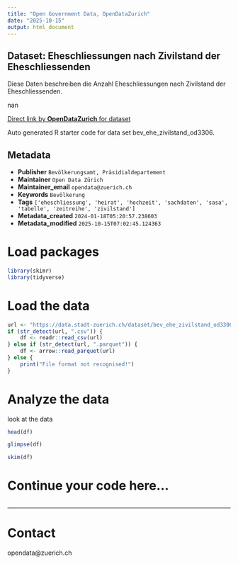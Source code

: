 ```yaml
---
title: "Open Government Data, OpenDataZurich"
date: "2025-10-15"
output: html_document
---
```


## Dataset: Eheschliessungen nach Zivilstand der Eheschliessenden

Diese Daten beschreiben die Anzahl Eheschliessungen nach Zivilstand der Eheschliessenden.

nan

[Direct link by **OpenDataZurich** for dataset](https://data.stadt-zuerich.ch/dataset/bev_ehe_zivilstand_od3306)

Auto generated R starter code for data set bev_ehe_zivilstand_od3306.

## Metadata

- **Publisher** `Bevölkerungsamt, Präsidialdepartement`
- **Maintainer** `Open Data Zürich`
- **Maintainer_email** `opendata@zuerich.ch`
- **Keywords** `Bevölk­erung`
- **Tags** `['eheschliessung', 'heirat', 'hochzeit', 'sachdaten', 'sasa', 'tabelle', 'zeitreihe', 'zivilstand']`
- **Metadata_created** `2024-01-18T05:20:57.238603`
- **Metadata_modified** `2025-10-15T07:02:45.124363`


# Load packages

```r
library(skimr)
library(tidyverse)
```

# Load the data

```r
url <- "https://data.stadt-zuerich.ch/dataset/bev_ehe_zivilstand_od3306/download/BEV330OD3306.csv"
if (str_detect(url, ".csv")) {
    df <- readr::read_csv(url)
} else if (str_detect(url, ".parquet")) {
    df <- arrow::read_parquet(url)
} else {
    print("File format not recognised!")
}
```

# Analyze the data

look at the data
```r
head(df)
```

```r
glimpse(df)
```

```r
skim(df)
```

# Continue your code here...

```r

```

------------------------------------------------------------------------

# Contact

opendata@zuerich.ch
